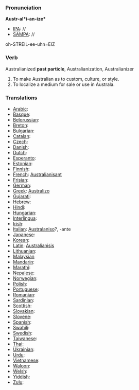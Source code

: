 ===Pronunciation===

'''Austr-al*i-an-ize*'''
*[[IPA]]: //
*[[SAMPA]]: //
oh-STREIL-ee-uhn=EIZ
===Verb===

Australianized '''past particle''', Australianization, Australianizer

#To make Australian as to custom, culture, or style. 
#To localize a medium for sale or use in Australa.

===Translations===

*[[Arabic]]:
*[[Basque]]:
*[[Belorussian]]:
*[[Breton]]:
*[[Bulgarian]]:
*[[Catalan]]:
*[[Czech]]:
*[[Danish]]:
*[[Dutch]]:
*[[Esperanto]]:
*[[Estonian]]:
*[[Finnish]]:
*[[French]]: [[Australianisant]]
*[[Frisian]]:
*[[German]]:
*[[Greek]]: [[Australizo]]
*[[Gujarati]]:
*[[Hebrew]]:
*[[Hindi]]:
*[[Hungarian]]:
*[[Interlingua]]:
*[[Irish]]:
*[[Italian]]: [[Australaniso]]?, -ante
*[[Japanese]]:
*[[Korean]]:
*[[Latin]]: [[Australianisis]]
*[[Lithuanian]]:
*[[Malaysian]]
*[[Mandarin]]:
*[[Marathi]]:
*[[Nepalese]]:
*[[Norwegian]]:
*[[Polish]]:
*[[Portuguese]]:
*[[Romanian]]:
*[[Sardinian]]:
*[[Scottish]]:
*[[Slovakian]]:
*[[Slovene]]:
*[[Spanish]]:
*[[Swahili]]:
*[[Swedish]]:
*[[Taiwanese]]:
*[[Thai]]:
*[[Ukrainian]]:
*[[Urdu]]:
*[[Vietnamese]]:
*[[Waloon]]:
*[[Welsh]]:
*[[Yiddish]]:
*[[Zulu]]: